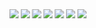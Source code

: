 <div style={{
  display: "flex",
  flexDirection: "row",
  alignItems: "center",
  justifyContent: "start",
  flexWrap: "wrap"
}}>
<img src="/img/logos/react.svg" style={{width: "50px", margin: "0px", marginRight: "40px", marginTop: "10px"}}/>
<img src="/img/logos/vue.svg" style={{width: "50px", margin: "0px", marginRight: "40px", marginTop: "10px"}}/>
<img src="/img/logos/angular.svg" style={{width: "65px", margin: "0px", marginRight: "40px", marginTop: "10px"}}/>
<img src="/img/logos/android.svg" style={{width: "50px", margin: "0px", marginRight: "40px", marginTop: "10px"}}/>
<img src="/img/logos/electron.svg" style={{width: "60px", margin: "0px", marginRight: "40px", marginTop: "10px"}}/>
<img src="/img/logos/capacitor-js.svg" style={{width: "60px", margin: "0px", marginRight: "40px", marginTop: "10px"}}/>
<img src="/img/logos/js_logo.svg" style={{width: "50px", margin: "0px", marginRight: "40px", marginTop: "10px"}}/>
</div>
